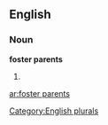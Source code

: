 
==English==

===Noun===
'''foster parents'''

# {{plural of|[[foster parent]]}}

[[Category:English plurals]]

[[ar:foster parents]]